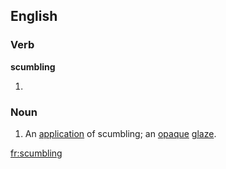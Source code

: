 
==English==

===Verb===
'''scumbling'''

# {{present participle of|[[scumble]]}}

===Noun===
{{en-noun}}

# An [[application]] of scumbling; an [[opaque]] [[glaze]].

[[fr:scumbling]]